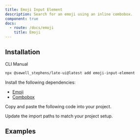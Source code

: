 ```yaml
---
title: Emoji Input Element
description: Search for an emoji using an inline combobox.
component: true
docs:
  - route: /docs/emoji
    title: Emoji
---
```


## Installation

<Tabs defaultValue="cli">

<TabsList>
<TabsTrigger value="cli">CLI</TabsTrigger>
<TabsTrigger value="manual">Manual</TabsTrigger>
</TabsList>
<TabsContent value="cli">

```bash
npx @sewell_stephens/late-ui@latest add emoji-input-element
```

</TabsContent>

<TabsContent value="manual">

<Steps>

<Step>

Install the following dependencies:

- [Emoji](/docs/emoji)
- [Combobox](/docs/combobox)

</Step>

<Step>

Copy and paste the following code into your project.

</Step>

<ComponentSource name="emoji-input-element" />

<Step>

Update the import paths to match your project setup.

</Step>

</Steps>

</TabsContent>

</Tabs>

## Examples

<ComponentPreview name="playground-demo" id="emoji" />

<ComponentSource src="../../templates/plate-playground-template/src/lib/plate/plate-plugins.ts" />
